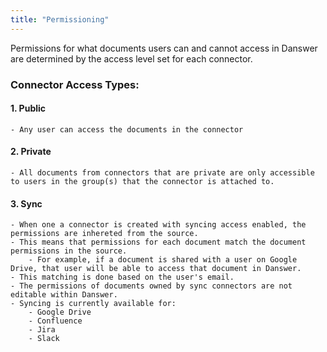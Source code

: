 ```yaml
---
title: "Permissioning"
---
```


Permissions for what documents users can and cannot access in Danswer are determined by the access level set for each connector.

### Connector Access Types:

#### 1. Public
    - Any user can access the documents in the connector
#### 2. Private
    - All documents from connectors that are private are only accessible to users in the group(s) that the connector is attached to.
#### 3. Sync
    - When one a connector is created with syncing access enabled, the permissions are inhereted from the source.
    - This means that permissions for each document match the document permissions in the source.
        - For example, if a document is shared with a user on Google Drive, that user will be able to access that document in Danswer.
    - This matching is done based on the user's email.
    - The permissions of documents owned by sync connectors are not editable within Danswer.
    - Syncing is currently available for:
        - Google Drive
        - Confluence
        - Jira
        - Slack
